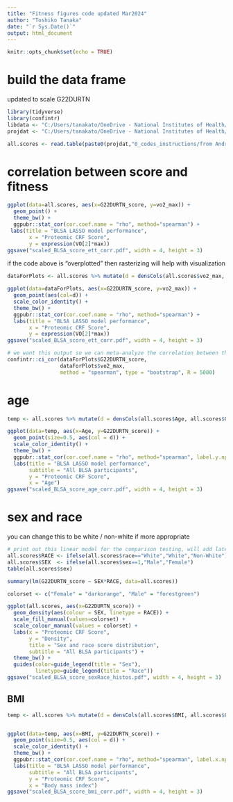 ```yaml
---
title: "Fitness figures code updated Mar2024"
author: "Toshiko Tanaka"
date: "`r Sys.Date()`"
output: html_document
---
```


```r
knitr::opts_chunk$set(echo = TRUE)


```

# build the data frame

updated to scale G22DURTN



```r
library(tidyverse)
library(confintr)
libdata <- "C:/Users/tanakato/OneDrive - National Institutes of Health/TOSH PROJECTS/Somascan/BLSA proteomics/BLSA_7K/Data/QC'd BLSA SomaLogic Data (4.24.22)/"
projdat <- "C:/Users/tanakato/OneDrive - National Institutes of Health/TOSH PROJECTS/Somascan/BLSA proteomics/BLSA_7K/Analysis/VO2max/"

all.scores <- read.table(paste0(projdat,"0_codes_instructions/from Andrew/Calculated_score_BLSA_scaled.csv"),header=T,sep=",")
```

# correlation between score and fitness

```r
ggplot(data=all.scores, aes(x=G22DURTN_score, y=vo2_max)) +
  geom_point() +
  theme_bw() +
  ggpubr::stat_cor(cor.coef.name = "rho", method="spearman") +
 labs(title = "BLSA LASSO model performance",
       x = "Proteomic CRF Score",
       y = expression(VO[2]*max))
ggsave("scaled_BLSA_score_ett_corr.pdf", width = 4, height = 3)
```

if the code above is "overplotted" then rasterizing will help with visualization
```r
dataForPlots <- all.scores %>% mutate(d = densCols(all.scores$vo2_max, all.scores$G22DURTN_score, colramp = colorRampPalette(rev(rainbow(10, end = 4/6)))))

ggplot(data=dataForPlots, aes(x=G22DURTN_score, y=vo2_max)) +
  geom_point(aes(col=d)) +
  scale_color_identity() +
  theme_bw() +
  ggpubr::stat_cor(cor.coef.name = "rho", method="spearman") +
  labs(title = "BLSA LASSO model performance",
       x = "Proteomic CRF Score",
       y = expression(VO[2]*max))
ggsave("scaled_BLSA_score_ett_corr.pdf", width = 4, height = 3)

# we want this output so we can meta-analyze the correlation between the protein score and fitness across cohorts
confintr::ci_cor(dataForPlots$G22DURTN_score,
                 dataForPlots$vo2_max,
                 method = "spearman", type = "bootstrap", R = 5000)
```

# age

```r

temp <- all.scores %>% mutate(d = densCols(all.scores$Age, all.scores$G22DURTN_score, colramp = colorRampPalette(rev(rainbow(10, end = 4/6)))))

ggplot(data=temp, aes(x=Age, y=G22DURTN_score)) +
  geom_point(size=0.5, aes(col = d)) +
  scale_color_identity() +
  theme_bw() +
  ggpubr::stat_cor(cor.coef.name = "rho", method="spearman", label.y.npc = "bottom") +
  labs(title = "BLSA LASSO model performance",
       subtitle = "All BLSA participants",
       y = "Proteomic CRF Score",
       x = "Age")
ggsave("scaled_BLSA_score_age_corr.pdf", width = 4, height = 3)
```


# sex and race

you can change this to be white / non-white if more appropriate
```r
# print out this linear model for the comparison testing, will add later in power point
all.scores$RACE <- ifelse(all.scores$race=="White","White","Non-White")
all.scores$SEX  <- ifelse(all.scores$sex==1,"Male","Female")
table(all.scores$sex)

summary(lm(G22DURTN_score ~ SEX*RACE, data=all.scores))

colorset <- c("Female" = "darkorange", "Male" = "forestgreen")

ggplot(all.scores, aes(x=G22DURTN_score)) +
  geom_density(aes(colour = SEX, linetype = RACE)) +
  scale_fill_manual(values=colorset) +
  scale_colour_manual(values = colorset) +
  labs(x = "Proteomic CRF Score",
       y = "Density",
       title = "Sex and race score distribution",
       subtitle = "All BLSA participants") +
  theme_bw() +
  guides(color=guide_legend(title = "Sex"),
         linetype=guide_legend(title = "Race"))
ggsave("scaled_BLSA_score_sexRace_histos.pdf", width = 4, height = 3)
```

## BMI

```r

temp <- all.scores %>% mutate(d = densCols(all.scores$BMI, all.scores$G22DURTN_score, colramp = colorRampPalette(rev(rainbow(10, end = 4/6)))))


ggplot(data=temp, aes(x=BMI, y=G22DURTN_score)) +
  geom_point(size=0.5, aes(col = d)) +
  scale_color_identity() +
  theme_bw() +
  ggpubr::stat_cor(cor.coef.name = "rho", method="spearman", label.x.npc = "right", hjust=1) +
  labs(title = "BLSA LASSO model performance",
       subtitle = "All BLSA participants",
       y = "Proteomic CRF Score",
       x = "Body mass index")
ggsave("scaled_BLSA_score_bmi_corr.pdf", width = 4, height = 3)
```